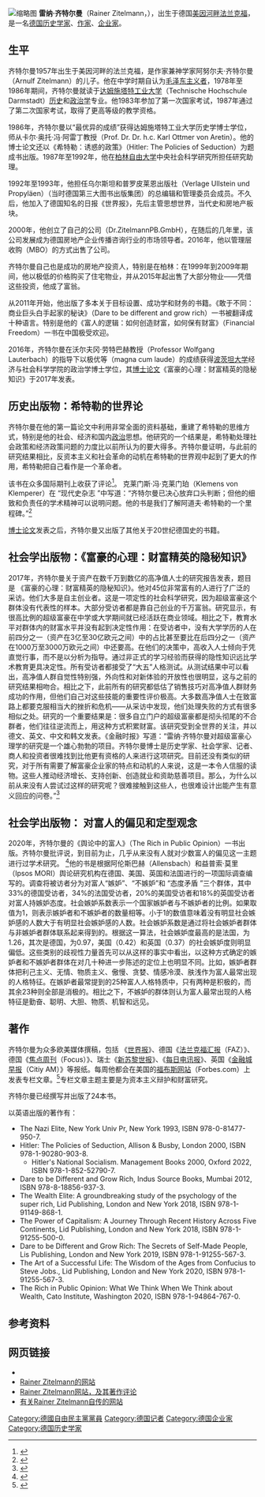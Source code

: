 {{Multiple issues|
{{autobiography|time=2020-12-01}}
{{coi|time=2020-12-01}}
{{Overly detailed|time=2020-08-19T13:55:25+00:00}}
{{Rough translation|time=2020-08-20T01:52:50+00:00}}
}}
[[File:Zitelmann-pressefoto(schick),mailversand.jpg|缩略图]]
'''雷纳·齐特尔曼'''（Rainer Zitelmann，{{bd|1957年|6月14日|}}），出生于德国[[美因河畔法兰克福|美因河畔法兰克福]]，是一名[[德国|德国]][[历史学家|历史学家]]、[[作家|作家]]、[[企业家|企业家]]。

== 生平 ==
齐特尔曼1957年出生于美因河畔的法兰克福，是作家兼神学家阿努尔夫·齐特尔曼（Arnulf Zitelmann）的儿子。他在中学时期自认为[[毛泽东主义者|毛泽东主义者]]，1978年至1986年期间，齐特尔曼就读于[[达姆施塔特工业大学|达姆施塔特工业大学]]（Technische Hochschule Darmstadt）[[历史|历史]]和[[政治学|政治学]]专业。他1983年参加了第一次国家考试，1987年通过了第二次国家考试，取得了更高等级的教学资格。

1986年，齐特尔曼以“最优异的成绩”获得达姆施塔特工业大学历史学博士学位，师从卡尔·奥托·冯·阿雷丁教授（Prof. Dr. Dr. h.c. Karl Ottmer von Aretin）。他的博士论文还以《希特勒：诱惑的政策》（Hitler: The Policies of Seduction）为题成书出版。1987年至1992年，他在[[柏林自由大学|柏林自由大学]]中央社会科学研究所担任研究助理。

1992年至1993年，他担任乌尔斯坦和普罗皮莱恩出版社（Verlage Ullstein und Propyläen）（当时德国第三大图书出版集团）的总编辑和管理委员会成员。不久后，他加入了德国知名的日报《世界报》，先后主管思想世界，当代史和房地产板块。

2000年，他创立了自己的公司（Dr.ZitelmannPB.GmbH），在随后的几年里，该公司发展成为德国房地产企业传播咨询行业的市场领导者。2016年，他以管理层收购（MBO）的方式出售了公司。

齐特尔曼自己也是成功的房地产投资人，特别是在柏林：在1999年到2009年期间，他以极低的价格购买了住宅物业，并从2015年起出售了大部分物业——凭借这些投资，他成了富翁。 

从2011年开始，他出版了多本关于目标设置、成功学和财务的书籍。《敢于不同：商业巨头白手起家的秘诀》（Dare to be different and grow rich）一书被翻译成十种语言。特别是他的《富人的逻辑：如何创造财富，如何保有财富》（Financial Freedom）一书在中国极受欢迎。

2016年，齐特尔曼在沃尔夫冈·劳特巴赫教授（Professor Wolfgang Lauterbach）的指导下以极优等（magna cum laude）的成绩获得[[波茨坦大学|波茨坦大学]]经济与社会科学学院的政治学博士学位，其[[博士論文|博士论文]]《富豪的心理：财富精英的隐秘知识》于2017年发表。

== 历史出版物：希特勒的世界论 ==

齐特尔曼在他的第一篇论文中利用非常全面的资料基础，重建了希特勒的思维方式，特别是他的社会、经济和国内[[政治|政治]]思想。他研究的一个结果是，希特勒处理社会政策和经济政策问题的力度比以前所认为的要大得多。齐特尔曼证明，与此前的研究结果相比，反资本主义和社会革命的动机在希特勒的世界观中起到了更大的作用，希特勒把自己看作是一个革命者。

该书在众多国际期刊上收获了评论<ref>{{Cite web|title=Rainer Zitelmann, Hitler. Selbstverständnis eines Revolutionärs|url=https://historiker-zitelmann.de/hitler-selbstverstaendnis/|accessdate=|author=|date=|format=|publisher=|language=德语|archive-date=2021-01-25|archive-url=https://web.archive.org/web/20210125000909/https://historiker-zitelmann.de/hitler-selbstverstaendnis/|dead-url=no}}</ref>。 克莱门斯·冯·克莱门珀（Klemens von Klemperer）在 “现代史杂志 ”中写道：“齐特尔曼已决心放弃口头判断；但他的细致和负责任的学术精神可以说明问题。他的书是我们了解阿道夫·希特勒的一个里程碑。”<ref>{{Cite web|title=Journal of Modern History - Rainer Zitelmann|url=https://www.historiker-zitelmann.de//wp-content/uploads/2013/10/Journal_of_Modern_History-Vol61.pdf|accessdate=|author=|date=|format=|publisher=|language=|archive-date=2020-11-13|archive-url=https://web.archive.org/web/20201113043957/https://www.historiker-zitelmann.de//wp-content/uploads/2013/10/Journal_of_Modern_History-Vol61.pdf|dead-url=no}}</ref>

[[博士論文|博士论文]]发表之后，齐特尔曼又出版了其他关于20世纪德国史的书籍。

== 社会学出版物：《富豪的心理：财富精英的隐秘知识》 ==
2017年，齐特尔曼关于资产在数千万到数亿的高净值人士的研究报告发表，题目是 《富豪的心理：财富精英的隐秘知识》。他对45位非常富有的人进行了广泛的采访。他们大多是自主创业者。这是一项定性的社会科学研究，因为超级富豪这个群体没有代表性的样本。大部分受访者都是靠自己创业的千万富翁。研究显示，有很高比例的超级富豪在中学或大学期间就已经活跃在商业领域。相比之下，教育水平对群体内的财富水平并没有起到决定性作用：在受访者中，没有大学学历的人在前四分之一（资产在3亿至30亿欧元之间）中的占比甚至要比在后四分之一（资产在1000万至3000万欧元之间）中还要高。在他们的决策中，高收入人士倾向于凭直觉行事，而不是以分析为指导。通过非正式的学习经验而获得的隐性知识远比学术教育更具决定性。所有受访者都接受了“大五”人格测试。从测试结果中可以看出，高净值人群自觉性特别强，外向性和对新体验的开放性也很明显，这与之前的研究结果相吻合。相比之下，此前所有的研究都低估了销售技巧对高净值人群财务成功的作用，但他们自己对这些技能的重要性评价极高。大多数高净值人士在致富路上都要克服相当大的挫折和危机——从采访中发现，他们处理失败的方式有很多相似之处。研究的一个重要结果是：很多自立门户的超级富豪都是彻头彻尾的不合群者，他们往往逆流而上，用这种方式积累财富。该研究受到全世界的关注，并以德文、英文、中文和韩文发表。《金融时报》写道：“雷纳·齐特尔曼对超级富豪心理学的研究是一个雄心勃勃的项目。齐特尔曼博士是历史学家、社会学家、记者、商人和投资者很难找到比他更有资格的人来进行这项研究。目前还没有类似的研究，对于所有需要了解富豪企业家的特点和动机的人来说，这是一本令人信服的读物。这些人推动经济增长、支持创新、创造就业和资助慈善项目。那么，为什么以前从来没有人尝试过这样的研究呢？很难接触到这些人，也很难设计出能产生有意义回应的问卷。”<ref>{{Cite web|title=Book Review: The Wealth Elite|url=https://www.ftadviser.com/property/2018/10/24/book-review-the-wealth-elite/|accessdate=|author=|date=|format=|publisher=|language=|archive-date=2021-01-23|archive-url=https://web.archive.org/web/20210123141009/https://www.ftadviser.com/property/2018/10/24/book-review-the-wealth-elite/|dead-url=no}}</ref>

== 社会学出版物： 对富人的偏见和定型观念 ==
2020年，齐特尔曼的《舆论中的富人》（The Rich in Public Opinion）一书出版。齐特尔曼批评说，到目前为止，几乎从来没有人就对少数富人的偏见这一主题进行过学术研究。 <ref>{{Cite web|title=The Rich in Public Opinion - Book Review|url=https://libertarianbookreviews.com/the-rich-in-public-opinion.html#comment-13|accessdate=|author=|date=|format=|publisher=|language=|archive-date=2021-01-27|archive-url=https://web.archive.org/web/20210127165919/https://libertarianbookreviews.com/the-rich-in-public-opinion.html#comment-13|dead-url=no}}</ref>他的书是根据阿伦斯巴赫（Allensbach）和益普索·莫里（Ipsos MORI）舆论研究机构在德国、美国、英国和法国进行的一项国际调查编写的。调查将被访者分为对富人“嫉妒”、“不嫉妒”和 “态度矛盾 ”三个群体，其中33%的德国受访者，34%的法国受访者，20%的美国受访者和18%的英国受访者对富人持嫉妒态度。社会嫉妒系数表示一个国家嫉妒者与不嫉妒者的比例。如果取值为1，则表示嫉妒者和不嫉妒者的数量相等。小于1的数值意味着没有明显社会嫉妒感的人数大于有明显社会嫉妒感的人数。社会嫉妒系数是通过将社会嫉妒者群体与非嫉妒者群体联系起来得到的。根据这一算法，社会嫉妒度最高的是法国，为1.26，其次是德国，为0.97，美国（0.42）和英国（0.37）的社会嫉妒度则明显偏低。这些类别的歧视性力量首先可以从这样的事实中看出，以这种方式确定的嫉妒者和不嫉妒者群体在对几十种进一步陈述的定位上也明显不同。比如，嫉妒者群体把利己主义、无情、物质主义、傲慢、贪婪、情感冷漠、肤浅作为富人最常出现的人格特征。在嫉妒者最常提到的25种富人人格特质中，只有两种是积极的，而其余23种则全部是消极的。相比之下，不嫉妒的群体则认为富人最常出现的人格特征是勤奋、聪明、大胆、物质、机智和远见。

== 著作 ==

齐特尔曼为众多欧美媒体撰稿，包括 《[[世界报_(德国)|世界报]]》、德国《[[法兰克福汇报|法兰克福汇报]]（FAZ）》、德国《[[焦点周刊|焦点周刊]]（Focus）》、瑞士《[[新苏黎世报|新苏黎世报]]》、《[[每日电讯报|每日电讯报]]》、英国《[[金融城早报|金融城早报]]（Citiy AM）》等报纸。每周他都会在美国的[[福布斯网站|福布斯网站]]（Forbes.com）上发表专栏文章。<ref>{{Cite web|title=Forbes - Rainer Zitelmann|url=https://www.forbes.com/sites/rainerzitelmann/#7c4ecb8bc35e|accessdate=|author=|date=|format=|publisher=|language=|archive-date=2020-11-15|archive-url=https://web.archive.org/web/20201115194126/https://www.forbes.com/sites/rainerzitelmann/#7c4ecb8bc35e|dead-url=no}}</ref>专栏文章主题主要是为资本主义辩护和财富研究。

齐特尔曼已经撰写并出版了24本书。

以英语出版的著作有：
* The Nazi Elite, New York Univ Pr, New York 1993, ISBN 978-0-81477-950-7.
* Hitler: The Policies of Seduction, Allison & Busby, London 2000, ISBN 978-1-90280-903-8.
** Hitler's National Socialism. Management Books 2000, Oxford 2022, ISBN 978-1-852-52790-7.
* Dare to be Different and Grow Rich, Indus Source Books, Mumbai 2012, ISBN 978-8-18856-937-3.
* The Wealth Elite: A groundbreaking study of the psychology of the super rich, Lid Publishing, London and New York 2018, ISBN 978-1-91149-868-1.
* The Power of Capitalism: A Journey Through Recent History Across Five Continents, Lid Publishing, London and New York 2018, ISBN 978-1-91255-500-0.
* Dare to be Different and Grow Rich: The Secrets of Self-Made People, Lis Publishing, London and New York 2019, ISBN 978-1-91255-567-3.
* The Art of a Successful Life: The Wisdom of the Ages from Confucius to Steve Jobs., Lid Publishing, London and New York 2020, ISBN 978-1-91255-567-3.
* The Rich in Public Opinion: What We Think When We Think about Wealth, Cato Institute, Washington 2020, ISBN 978-1-94864-767-0.

==参考资料==
{{refs}}

== 网页链接 ==
* {{DNB-Portal|119505541}} 
* [http://www.rainer-zitelmann.de/ Rainer Zitelmann的网站] {{Wayback|url=http://www.rainer-zitelmann.de/ |date=20200203150412 }} 
* [http://historiker-zitelmann.de/ Rainer Zitelmann网站，及其著作评论] {{Wayback|url=http://historiker-zitelmann.de/ |date=20200220102520 }} 
* [http://zitelmann-autobiografie.de/ 有关Rainer Zitelmann自传的网站] {{Wayback|url=http://zitelmann-autobiografie.de/ |date=20200606065409 }} 

{{normdaten}}
{{DEFAULTSORT:Zitelmann, Rainer}}
[[Category:德國自由民主黨黨員|Category:德國自由民主黨黨員]]
[[Category:德国记者|Category:德国记者]]
[[Category:德国企业家|Category:德国企业家]]
[[Category:德国历史学家|Category:德国历史学家]]